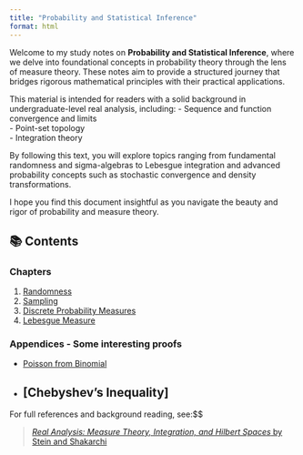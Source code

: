 ```yaml
---
title: "Probability and Statistical Inference"
format: html
---
```


Welcome to my study notes on **Probability and Statistical Inference**, where we delve into foundational concepts in probability theory through the lens of measure theory. These notes aim to provide a structured journey that bridges rigorous mathematical principles with their practical applications.

This material is intended for readers with a solid background in undergraduate-level real analysis, including:
- Sequence and function convergence and limits  
- Point-set topology  
- Integration theory  

By following this text, you will explore topics ranging from fundamental randomness and sigma-algebras to Lebesgue integration and advanced probability concepts such as stochastic convergence and density transformations.

I hope you find this document insightful as you navigate the beauty and rigor of probability and measure theory.

## 📚 Contents
### Chapters

1. [Randomness](pdfs/chapter-01-randomness.pdf)  
2. [Sampling](pdfs/chapter-02-sampling.pdf)  
3. [Discrete Probability Measures](pdfs/chapter-03-discrete.pdf)  
4. [Lebesgue Measure](pdfs/chapter-04-lebesgue.pdf)  
<!-- 5. [Sigma-Algebra](pdfs/chapter-05-sigma-algebra.pdf)  
6. [Measurable Maps](pdfs/chapter-06-measurable-maps.pdf)  
7. [Stochastic Convergence](pdfs/chapter-07-stochastic.pdf)  
8. [Bayes’ Rule](pdfs/chapter-08-bayes.pdf)  
9. [Combinatorics and Estimating Proportions](pdfs/chapter-09-combinatorics.pdf)  
10. [Cumulative Density Function](pdfs/chapter-10-cdf.pdf)  
11. [Probability Density Function](pdfs/chapter-11-pdf.pdf)  
12. [Transformation of Density](pdfs/chapter-12-transform.pdf)  
13. [Lebesgue Integration](pdfs/chapter-13-integration.pdf)  
14. [MGFs and Characteristic Functions](pdfs/chapter-14-mgf.pdf)  
15. [The General Prediction Problem](pdfs/chapter-15-prediction.pdf)  
16. [The Gaussian Distribution](pdfs/chapter-16-gaussian.pdf)  
17. [Introduction to Asymptotic Theory](pdfs/chapter-17-asymptotic.pdf) -->

### Appendices - Some interesting proofs

<!-- - [Appendix A: Some Proofs](pdfs/appendix-a-proofs.pdf)   -->
- [Poisson from Binomial](pdfs/proofs-poisson.pdf)
- [Chebyshev's Inequality]
---

For full references and background reading, see:$$

> [_Real Analysis: Measure Theory, Integration, and Hilbert Spaces_ by Stein and Shakarchi](https://press.princeton.edu/books/hardcover/9780691113869/real-analysis?srsltid=AfmBOoomihathIAitkPFegt30HUeOqi0tzB_kyRvrO_ASRr7b_UX62yY)